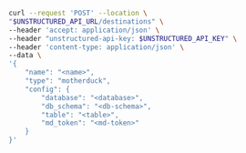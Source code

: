 ```bash curl
curl --request 'POST' --location \
"$UNSTRUCTURED_API_URL/destinations" \
--header 'accept: application/json' \
--header "unstructured-api-key: $UNSTRUCTURED_API_KEY" \
--header 'content-type: application/json' \
--data \
'{
    "name": "<name>",
    "type": "motherduck",
    "config": {
        "database": "<database>",
        "db_schema": "<db-schema>",
        "table": "<table>",
        "md_token": "<md-token>"
    }
}'
```
